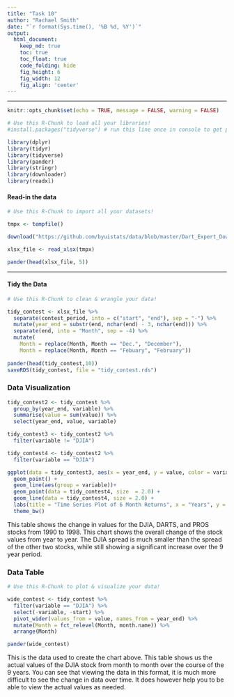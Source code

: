 ```yaml
---
title: "Task 10"
author: "Rachael Smith"
date: "`r format(Sys.time(), '%B %d, %Y')`"
output:
  html_document:  
    keep_md: true
    toc: true
    toc_float: true
    code_folding: hide
    fig_height: 6
    fig_width: 12
    fig_align: 'center'
---
```


-----

```r
knitr::opts_chunk$set(echo = TRUE, message = FALSE, warning = FALSE)
```

```r
# Use this R-Chunk to load all your libraries!
#install.packages("tidyverse") # run this line once in console to get package

library(dplyr)
library(tidyr)
library(tidyverse)
library(pander)
library(stringr)
library(downloader)
library(readxl)
```

#### Read-in the data

```r
# Use this R-Chunk to import all your datasets!

tmpx <- tempfile()

download("https://github.com/byuistats/data/blob/master/Dart_Expert_Dow_6month_anova/Dart_Expert_Dow_6month_anova.xlsx?raw=true", tmpx, mode = "wb")

xlsx_file <- read_xlsx(tmpx)

pander(head(xlsx_file, 5))

```

-----

#### Tidy the Data

```r
# Use this R-Chunk to clean & wrangle your data!

tidy_contest <- xlsx_file %>%
  separate(contest_period, into = c("start", "end"), sep = "-") %>%
  mutate(year_end = substr(end, nchar(end) - 3, nchar(end))) %>% 
  separate(end, into = "Month", sep = -4) %>% 
  mutate(
    Month = replace(Month, Month == "Dec.", "December"),
    Month = replace(Month, Month == "Febuary", "February"))
  
pander(head(tidy_contest,10))
saveRDS(tidy_contest, file = "tidy_contest.rds")

```

### Data Visualization

```r

tidy_contest2 <- tidy_contest %>% 
  group_by(year_end, variable) %>%
  summarise(value = sum(value)) %>%
  select(year_end, value, variable)

tidy_contest3 <- tidy_contest2 %>% 
  filter(variable != "DJIA")

tidy_contest4 <- tidy_contest2 %>% 
  filter(variable == "DJIA")

ggplot(data = tidy_contest3, aes(x = year_end, y = value, color = variable, group = variable)) +
  geom_point() +
  geom_line(aes(group = variable))+
  geom_point(data = tidy_contest4, size  = 2.0) +
  geom_line(data = tidy_contest4, size = 2.0) +
  labs(title = "Time Series Plot of 6 Month Returns", x = "Years", y = "Return Value", color = "Stocks")+
  theme_bw()
```

This table shows the change in values for the DJIA, DARTS, and PROS stocks from 1990 to 1998.  This chart shows the overall change of the stock values from year to year.  The DJIA spread is much smaller than the spread of the other two stocks, while still showing a significant increase over the 9 year period.

### Data Table

```r
# Use this R-Chunk to plot & visualize your data!

wide_contest <- tidy_contest %>%
  filter(variable == "DJIA") %>%
  select(-variable, -start) %>% 
  pivot_wider(values_from = value, names_from = year_end) %>%
  mutate(Month = fct_relevel(Month, month.name)) %>% 
  arrange(Month)

pander(wide_contest)

```

This is the data used to create the chart above. This table shows us the actual values of the DJIA stock from month to month over the course of the 9 years.  You can see that viewing the data in this format, it is much more difficult to see the change in data over time.  It does however help you to be able to view the actual values as needed.

